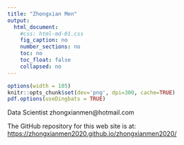 ```yaml
---
title: "Zhongxian Men"
output:
  html_document:
    #css: html-md-01.css
    fig_caption: no
    number_sections: no
    toc: no
    toc_float: false
    collapsed: no
---
```


```r
options(width = 105)
knitr::opts_chunk$set(dev='png', dpi=300, cache=TRUE)
pdf.options(useDingbats = TRUE)
```

Data Scientist
zhongxianmen@hotmail.com
<!-- P.J. Bartlein -->
<!-- Dept. Geography -->
<!-- Univ. Oregon -->
<!-- bartlein@uoregon.edu -->

The GitHub repository for this web site is at:
[https://zhongxianmen2020.github.io/zhongxianmen2020/](https://zhongxianmen2020.github.io/zhongxianmen2020/)
